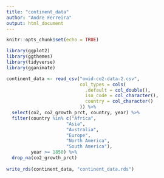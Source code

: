 ```yaml
---
title: "continent_data"
author: "Andre Ferreira"
output: html_document
---
```


```r
knitr::opts_chunk$set(echo = TRUE)

library(ggplot2)
library(ggthemes)
library(tidyverse)
library(gganimate)
```

```r

continent_data <- read_csv("owid-co2-data-2.csv",
                           col_types = cols(
                             .default = col_double(),
                             iso_code = col_character(),
                             country = col_character()
                           )) %>%
  select(co2, co2_growth_prct, country, year) %>%
  filter(country %in% c("Africa",
                      "Asia",
                      "Australia",
                      "Europe",
                      "North America",
                      "South America"),
         year >= 1850) %>%
  drop_na(co2_growth_prct)
  
write_rds(continent_data, "continent_data.rds")

```

